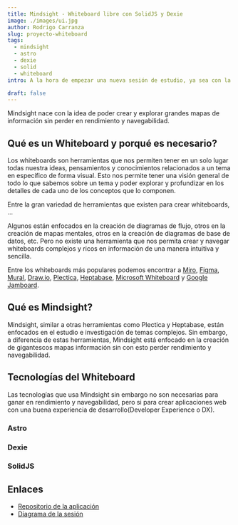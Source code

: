 ```yaml
---
title: Mindsight - Whiteboard libre con SolidJS y Dexie
image: ./images/ui.jpg
author: Rodrigo Carranza
slug: proyecto-whiteboard
tags:
  - mindsight
  - astro
  - dexie
  - solid
  - whiteboard
intro: A la hora de empezar una nueva sesión de estudio, ya sea con la intención de aprender algo nuevo, repasar algo que ya sabemos o investigar tópicos extensos de información, es importante tener un lugar donde podamos anotar nuestras ideas y pensamientos. En este proyecto vamos a hablar sobre Mindsight, un herramienta de whiteboard libre que nos permitirá crear y navegar whiteboards complejos y ricos en información de una manera intuitiva y sencilla.

draft: false
---
```


Mindsight nace con la idea de poder crear y explorar grandes mapas de información sin perder en rendimiento y navegabilidad.

## Qué es un Whiteboard y porqué es necesario?

Los whiteboards son herramientas que nos permiten tener en un solo lugar todas nuestra ideas, pensamientos y conocimientos relacionados a un tema en específico de forma visual. Esto nos permite tener una visión general de todo lo que sabemos sobre un tema y poder explorar y profundizar en los detalles de cada uno de los conceptos que lo componen.

Entre la gran variedad de herramientas que existen para crear whiteboards, ...

Algunos están enfocados en la creación de diagramas de flujo, otros en la creación de mapas mentales, otros en la creación de diagramas de base de datos, etc. Pero no existe una herramienta que nos permita crear y navegar whiteboards complejos y ricos en información de una manera intuitiva y sencilla.

Entre los whiteboards más populares podemos encontrar a [Miro](https://miro.com/), [Figma](https://www.figma.com/), [Mural](https://www.mural.co/), [Draw.io](https://app.diagrams.net/), [Plectica](https://plectica.com/), [Heptabase](https://heptabase.com/), [Microsoft Whiteboard](https://www.microsoft.com/en-us/microsoft-365/microsoft-whiteboard/digital-whiteboard-app) y [Google Jamboard](https://jamboard.google.com/).

## Qué es Mindsight?

Mindsight, similar a otras herramientas como Plectica y Heptabase, están enfocados en el estudio e investigación de temas complejos. Sin embargo, a diferencia de estas herramientas, Mindsight está enfocado en la creación de gigantescos mapas información sin con esto perder rendimiento y navegabilidad.

## Tecnologías del Whiteboard

Las tecnologías que usa Mindsight sin embargo no son necesarias para ganar en rendimiento y navegabilidad, pero si para crear aplicaciones web con una buena experiencia de desarrollo(Developer Experience o DX).

### Astro

### Dexie

### SolidJS

## Enlaces

- [Repositorio de la aplicación](https://github.com/comunidev/mindsight)
- [Diagrama de la sesión](https://beta.plectica.com/maps/LLSUUNCZD)
